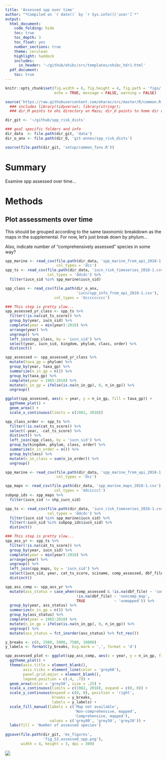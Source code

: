```yaml
---
title: 'Assessed spp over time'
author: "*Compiled on `r date()` by `r Sys.info()['user']`*"
output: 
  html_document:
    code_folding: hide
    toc: true
    toc_depth: 3
    toc_float: yes
    number_sections: true
    theme: cerulean
    highlight: haddock
    includes: 
      in_header: '~/github/ohibc/src/templates/ohibc_hdr1.html'
  pdf_document:
    toc: true
---
```


``` r

knitr::opts_chunk$set(fig.width = 6, fig.height = 4, fig.path = 'figs/',
                      echo = TRUE, message = FALSE, warning = FALSE)

source('https://raw.githubusercontent.com/oharac/src/master/R/common.R')
  ### includes library(tidyverse); library(stringr); 
  ### dir_M points to ohi directory on Mazu; dir_O points to home dir on Mazu

dir_git <- '~/github/spp_risk_dists'

### goal specific folders and info
dir_data  <- file.path(dir_git, 'data')
dir_o_anx <- file.path(dir_O, 'git-annex/spp_risk_dists')

source(file.path(dir_git, 'setup/common_fxns.R'))

```

# Summary

Examine spp assessed over time...

# Methods

## Plot assessments over time

This should be grouped according to the same taxonomic breakdown as the maps in the supplemental.  For now, let's just break down by phylum...

Also, indicate number of "comprehensively assessed" species in some way?

``` r
spp_marine <- read_csv(file.path(dir_data, 'spp_marine_from_api_2018-1.csv'),
                       col_types = 'dcc')
spp_ts <- read_csv(file.path(dir_data, 'iucn_risk_timeseries_2018-1.csv'), 
                   col_types = 'ddcdc') %>%
  filter(iucn_sid %in% spp_marine$iucn_sid)

spp_class <- read_csv(file.path(dir_o_anx,
                                'iucn/spp_info_from_api_2018-1.csv'), 
                      col_types = 'dccccccccc')

### This step is pretty slow...
spp_assessed_yr_class <- spp_ts %>%
  filter(!is.na(cat_ts_score)) %>%
  group_by(year, iucn_sid) %>%
  complete(year = min(year):2018) %>%
  arrange(year) %>%
  ungroup() %>%
  left_join(spp_class, by = 'iucn_sid') %>%
  select(year, iucn_sid, kingdom, phylum, class, order) %>%
  distinct()

spp_assessed <- spp_assessed_yr_class %>%
  mutate(taxa_gp = phylum) %>%
  group_by(year, taxa_gp) %>%
  summarize(n_in_gp = n()) %>%
  group_by(taxa_gp) %>%
  complete(year = 1965:2018) %>%
  mutate(n_in_gp = ifelse(is.na(n_in_gp), 0, n_in_gp)) %>%
  ungroup()

ggplot(spp_assessed, aes(x = year, y = n_in_gp, fill = taxa_gp)) +
  ggtheme_plot() +
  geom_area() +
  scale_x_continuous(limits = c(1982, 2018))

spp_class_order <- spp_ts %>%
  filter(!is.na(cat_ts_score)) %>%
  select(-year, -cat_ts_score) %>%
  distinct() %>%
  left_join(spp_class, by = 'iucn_sid') %>%
  group_by(kingdom, phylum, class, order) %>%
  summarize(n_in_order = n()) %>%
  group_by(class) %>%
  mutate(n_in_class = sum(n_in_order)) %>%
  ungroup()

```


``` r
spp_marine <- read_csv(file.path(dir_data, 'spp_marine_from_api_2018-1.csv'),
                       col_types = 'dcc')

spp_maps <- read_csv(file.path(dir_data, 'spp_marine_maps_2018-1.csv'), 
                      col_types = 'ddcicccl')
subpop_ids <- spp_maps %>%
  filter(iucn_sid != shp_iucn_sid)

spp_ts <- read_csv(file.path(dir_data, 'iucn_risk_timeseries_2018-1.csv'), 
                   col_types = 'ddcdc') %>%
  filter(iucn_sid %in% spp_marine$iucn_sid) %>%
  filter(!iucn_sid %in% subpop_ids$iucn_sid) %>%
  distinct()

### This step is pretty slow...
spp_ass_yr <- spp_ts %>%
  filter(!is.na(cat_ts_score)) %>%
  group_by(year, iucn_sid) %>%
  complete(year = min(year):2018) %>%
  arrange(year) %>%
  ungroup() %>%
  left_join(spp_maps, by = 'iucn_sid') %>%
  select(iucn_sid, year, cat_ts_score, sciname, comp_assessed, dbf_file) %>%
  distinct()

spp_ass_comp <- spp_ass_yr %>%
  mutate(ass_status = case_when(comp_assessed & !is.na(dbf_file) ~ 'comp_map',
                                !is.na(dbf_file) ~ 'noncomp_map',
                                TRUE             ~ 'unmapped')) %>%
  group_by(year, ass_status) %>%
  summarize(n_in_gp = n()) %>%
  group_by(ass_status) %>%
  complete(year = 1965:2018) %>%
  mutate(n_in_gp = ifelse(is.na(n_in_gp), 0, n_in_gp)) %>%
  ungroup() %>%
  mutate(ass_status = fct_inorder(ass_status) %>% fct_rev())

y_breaks <- c(0, 2500, 5000, 7500, 10000)
y_labels <- formatC(y_breaks, big.mark = ',', format = 'd')

spp_assessed_plot <- ggplot(spp_ass_comp, aes(x = year, y = n_in_gp, fill = ass_status)) +
  ggtheme_plot() +
  theme(axis.title = element_blank(),
        axis.ticks = element_line(color = 'grey60'),
        panel.grid.major = element_blank(),
        legend.position = c(.4, .7)) +
  geom_area(color = 'grey50', size = .25) +
  scale_x_continuous(limits = c(1982, 2018), expand = c(0, 0)) +
  scale_y_continuous(expand = c(0, 0), position = 'right',
                     breaks = y_breaks,
                     labels = y_labels) +
  scale_fill_manual(labels = c('Map not available',
                               'Non-comprehensive, mapped',
                               'Comprehensive, mapped'),
                    values = c('grey80', 'grey50', 'grey20')) +
  labs(fill = 'Number of assessed species')
  
ggsave(file.path(dir_git, 'ms_figures',
                 'fig_S3_assessed_spp.png'),
       width = 4, height = 3, dpi = 300)
```

![](ms_figures/fig_S3_assessed_spp.png)
